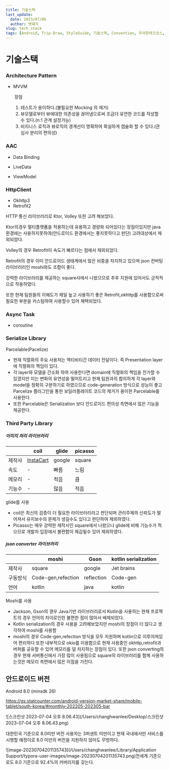 ```yaml
---
title: 기술스택
last_update:
  date: 2023/07/06
  author: 멧돼지
slug: tech_stack
tags: [Android, Trip-Draw, StyleGuide, 기술스택, Convention, 우아한테크코스, 우테코, 멧돼지, 핑구, 수달]
---
```


# 기술스택

### Architecture Pattern

- MVVM

  ​	장점

  1. 테스트가 용이하다.(불필요한 Mocking 의 제거)
  2. 뷰모델로부터 뷰에대한 의존성을 끊어냄으로써 조금더 유연한 코드를 작성할 수 있다.(n:1 관계 설정가능)
  3. 비지니스 로직과 뷰로직의 경계선이 명확하여 확실하게 캡슐화 할 수 있다.(관심사 분리의 편의성)

### AAC

- Data Binding

- LiveData

- ViewModel

### HttpClient

- Okhttp3
- Retrofit2

HTTP 통신 라이브러리로 Ktor, Volley 또한 고려 해보았다.

Ktor의경우 멀티플랫폼을 적용하는데 유용하고 경량화 되어있다는 장점이있지만 java 환경에는 사용하지못하여(안드로이드 환경에서는 좋지못하다고 판단) 고려대상에서 제외되었다.

Volley의 경우 Retrofit이 속도가 빠르다는 점에서 제외되었다.

Retrofit의 경우 이미 안드로이드 생태계에서 많은 비중을 차지하고 있으며 json 컨버팅 라이브러리인 moshi와도 조합이 좋다.

강력한 라이브러리를 제공하는 square사에서 나왔으므로 추후 지원에 있어서도 긍적적으로 작용하였다.

또한 현재 팀원들의 이해도가 제일 높고 사용하기 좋은 Retrofit,okhttp를 사용함으로써 필요한 부분을 커스텀하여 사용할수 있어 채택되었다.

### Async Task

- coroutine

### Serialize Library

Parcelable(Pacelize)

- 현재 직렬화의 주요 사용처는 액티비티간 데이터 전달이다. 즉 Presentation layer에 직렬화의 책임이 있다.
- 각 layer와 모델을 간소화 하여 사용한다면 domain에 직렬화의 책임을 전가할 수 있겠지만 이는 변화의 유연성을 떨어트리고 현재 팀원과의 합의하게 각 layer와 model을 정확히 구분하기로 하였으므로 code-generation 방식으로 성능이 좋고 Parcelize 플러그인을 통한 보일러플레이트 코드의 제거가 용이한 Parcelable를 사용한다.
- 또한 Parcelable은 Serialization 보다 안드로이드 편의성 측면에서 많은 기능을 제공한다.



### Third Party Library

##### 이미지 처리 라이브러리

|        | coil                                    | glide  | picasso |
| ------ | --------------------------------------- | ------ | ------- |
| 제작사 | [InstaCart](https://www.instacart.com/) | google | square  |
| 속도   | -                                       | 빠름   | 느림    |
| 메모리 | -                                       | 적음   | 큼      |
| 기능수 | -                                       | 많음   | 적음    |

glide를 사용

- coil은 최신의 검증이 더 필요한 라이브러리라고 판단되며 관리주체의 신뢰도가 떨어져서 유지보수의 문제가 생길수도 있다고 판단하여 제외하였다.
- Picasso는 매우 강력한 제작사인 square에서 나왔으나 glide에 비해 기능수가 적으므로 개발자 입장에서 불편함이 체감될수 있어 제외하였다.

##### json converter 라이브러리

|          | moshi              | Gson       | kotlin serialization |
| -------- | ------------------ | ---------- | -------------------- |
| 제작사   | square             | google     | Jet brains           |
| 구동방식 | Code-gen,refection | reflection | Code-gen             |
| 언어     | kotlin             | java       | kotlin               |

Moshi를 사용

- Jackson, Gson의 경우 Java기반 라이브러리로서 Kotlin을 사용하는 현재 프로젝트의 경우 언어의 차이로인한 불편한 점이 많아서 배제되었다.
- Kotlin serialization의 경우 사용을 고려해보았지만 moshi의 장점이 더 많다고 생각하여 moshi를 사용함
- moshi의 경우 Code-gen,refection 방식을 모두 지원하며 kotlin으로 이루어져있어 편리하다 또한 내부적으로 okio를 이용함으로 현재 사용중인 okhttp,retrofit과 버퍼를 공유할 수 있어 메모리를 덜 차지하는 장점이 있다. 또한 json converting의 경우 현재 서버통신에서 가장 많이 사용됨으로 square의 라이브러리를 함께 사용하는것은 메모리 측면에서 많은 이점을 가진다.



## 안드로이드 버전

Android 8.0 (minsdk 26)



https://gs.statcounter.com/android-version-market-share/mobile-tablet/south-korea/#monthly-202205-202305-bar

![스크린샷 2023-07-04 오후 8.06.43](/Users/changhwanlee/Desktop/스크린샷 2023-07-04 오후 8.06.43.png)

대한민국 기준으로 8.0미만 버전 사용자는 3퍼센트 미만이고 현재 국내에서만 서비스를 시행할 예정이로 8.0 미만의 버전을 지원하지 않아도 무방하다.

![image-20230704201135743](/Users/changhwanlee/Library/Application Support/typora-user-images/image-20230704201135743.png)전세계 기준으로도 8.0 기준으로 92.4%의 커버리지를 갖는다.